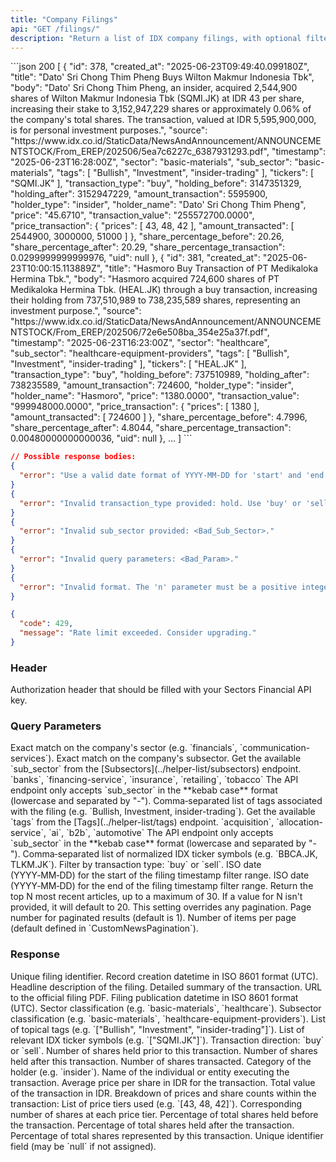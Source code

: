 ```yaml
---
title: "Company Filings"
api: "GET /filings/"
description: "Return a list of IDX company filings, with optional filtering by sector, subsector, tags, tickers, transaction type, and date range. Supports pagination or a top‑N override."
---
```


<ResponseExample>
```json 200
[
    {
        "id": 378,
        "created_at": "2025-06-23T09:49:40.099180Z",
        "title": "Dato' Sri Chong Thim Pheng Buys Wilton Makmur Indonesia Tbk",
        "body": "Dato' Sri Chong Thim Pheng, an insider, acquired 2,544,900 shares of Wilton Makmur Indonesia Tbk (SQMI.JK) at IDR 43 per share, increasing their stake to 3,152,947,229 shares or approximately 0.06% of the company's total shares. The transaction, valued at IDR 5,595,900,000, is for personal investment purposes.",
        "source": "https://www.idx.co.id/StaticData/NewsAndAnnouncement/ANNOUNCEMENTSTOCK/From_EREP/202506/5ea7c6227c_6387931293.pdf",
        "timestamp": "2025-06-23T16:28:00Z",
        "sector": "basic-materials",
        "sub_sector": "basic-materials",
        "tags": [
            "Bullish",
            "Investment",
            "insider-trading"
        ],
        "tickers": [
            "SQMI.JK"
        ],
        "transaction_type": "buy",
        "holding_before": 3147351329,
        "holding_after": 3152947229,
        "amount_transaction": 5595900,
        "holder_type": "insider",
        "holder_name": "Dato' Sri Chong Thim Pheng",
        "price": "45.6710",
        "transaction_value": "255572700.0000",
        "price_transaction": {
            "prices": [
                43,
                48,
                42
            ],
            "amount_transacted": [
                2544900,
                3000000,
                51000
            ]
        },
        "share_percentage_before": 20.26,
        "share_percentage_after": 20.29,
        "share_percentage_transaction": 0.0299999999999976,
        "uid": null
    },
    {
        "id": 381,
        "created_at": "2025-06-23T10:00:15.113889Z",
        "title": "Hasmoro Buy Transaction of PT Medikaloka Hermina Tbk.",
        "body": "Hasmoro acquired 724,600 shares of PT Medikaloka Hermina Tbk. (HEAL.JK) through a buy transaction, increasing their holding from 737,510,989 to 738,235,589 shares, representing an investment purpose.",
        "source": "https://www.idx.co.id/StaticData/NewsAndAnnouncement/ANNOUNCEMENTSTOCK/From_EREP/202506/72e6e508ba_354e25a37f.pdf",
        "timestamp": "2025-06-23T16:23:00Z",
        "sector": "healthcare",
        "sub_sector": "healthcare-equipment-providers",
        "tags": [
            "Bullish",
            "Investment",
            "insider-trading"
        ],
        "tickers": [
            "HEAL.JK"
        ],
        "transaction_type": "buy",
        "holding_before": 737510989,
        "holding_after": 738235589,
        "amount_transaction": 724600,
        "holder_type": "insider",
        "holder_name": "Hasmoro",
        "price": "1380.0000",
        "transaction_value": "999948000.0000",
        "price_transaction": {
            "prices": [
                1380
            ],
            "amount_transacted": [
                724600
            ]
        },
        "share_percentage_before": 4.7996,
        "share_percentage_after": 4.8044,
        "share_percentage_transaction": 0.00480000000000036,
        "uid": null
    },
    ...
]
```

```json 400
// Possible response bodies:
{
  "error": "Use a valid date format of YYYY-MM-DD for 'start' and 'end'."
}
{
  "error": "Invalid transaction_type provided: hold. Use 'buy' or 'sell'."
}
{
  "error": "Invalid sub_sector provided: <Bad_Sub_Sector>."
}
{
  "error": "Invalid query parameters: <Bad_Param>."
}
{
  "error": "Invalid format. The 'n' parameter must be a positive integer."
}
```

```json 429
{
  "code": 429,
  "message": "Rate limit exceeded. Consider upgrading."
}
```

</ResponseExample>

### Header

<ParamField header="Authorization" type="string" required>
  Authorization header that should be filled with your Sectors Financial API
  key.
</ParamField>

### Query Parameters

<ParamField query="sector" type="string">
  Exact match on the company's sector (e.g. `financials`,
  `communication-services`).
</ParamField> <ParamField query="sub_sector" type="string">
  Exact match on the company's subsector.
  <AccordionGroup>
    <Accordion title="Get the available sub_sector">
      Get the available `sub_sector` from the
      [Subsectors](../helper-list/subsectors) endpoint.
    </Accordion>
    <Accordion title="Examples of the sub_sector">
      `banks`, `financing-service`, `insurance`, `retailing`, `tobacco`
    </Accordion>
    <Accordion title="Format">
      The API endpoint only accepts `sub_sector` in the **kebab case** format
      (lowercase and separated by "-").
    </Accordion>
  </AccordionGroup>
</ParamField> <ParamField query="tags" type="string">
  Comma‑separated list of tags associated with the filing (e.g. `Bullish,
  Investment, insider-trading`).
  <AccordionGroup>
    <Accordion title="Get the available sub_sector">
      Get the available `tags` from the [Tags](../helper-list/tags) endpoint.
    </Accordion>
    <Accordion title="Examples of the tags">
      `acquisition`, `allocation-service`, `ai`, `b2b`, `automotive`
    </Accordion>
    <Accordion title="Format">
      The API endpoint only accepts `sub_sector` in the **kebab case** format
      (lowercase and separated by "-").
    </Accordion>
  </AccordionGroup>
</ParamField> <ParamField query="tickers" type="string">
  Comma‑separated list of normalized IDX ticker symbols (e.g. `BBCA.JK,
  TLKM.JK`).
</ParamField> <ParamField query="transaction_type" type="string">
  Filter by transaction type: `buy` or `sell`.
</ParamField> <ParamField query="start" type="string">
  ISO date (YYYY‑MM‑DD) for the start of the filing timestamp filter range.
</ParamField> <ParamField query="end" type="string">
  ISO date (YYYY‑MM‑DD) for the end of the filing timestamp filter range.
</ParamField> <ParamField query="n" type="integer">
  Return the top N most recent articles, up to a maximum of 30. If a value for N
  isn't provided, it will default to 20. This setting overrides any pagination.
</ParamField> <ParamField query="page" type="integer">
  Page number for paginated results (default is 1).
</ParamField> <ParamField query="page_size" type="integer">
  Number of items per page (default defined in `CustomNewsPagination`).
</ParamField>

### Response

<ResponseField name="[]" type="Idx Filing">
  <Expandable title="Idx Filing properties">
    <ResponseField name="id" type="integer">
      Unique filing identifier.
    </ResponseField>
    <ResponseField name="created_at" type="string">
      Record creation datetime in ISO 8601 format (UTC).
    </ResponseField>
    <ResponseField name="title" type="string">
      Headline description of the filing.
    </ResponseField>
    <ResponseField name="body" type="string">
      Detailed summary of the transaction.
    </ResponseField>
    <ResponseField name="source" type="string">
      URL to the official filing PDF.
    </ResponseField>
    <ResponseField name="timestamp" type="string">
      Filing publication datetime in ISO 8601 format (UTC).
    </ResponseField>
    <ResponseField name="sector" type="string">
      Sector classification (e.g. `basic-materials`, `healthcare`).
    </ResponseField>
    <ResponseField name="sub_sector" type="string">
      Subsector classification (e.g. `basic-materials`,
      `healthcare-equipment-providers`).
    </ResponseField>
    <ResponseField name="tags" type="string[]">
      List of topical tags (e.g. `["Bullish", "Investment",
      "insider-trading"]`).
    </ResponseField>
    <ResponseField name="tickers" type="string[]">
      List of relevant IDX ticker symbols (e.g. `["SQMI.JK"]`).
    </ResponseField>
    <ResponseField name="transaction_type" type="string">
      Transaction direction: `buy` or `sell`.
    </ResponseField>
    <ResponseField name="holding_before" type="integer">
      Number of shares held prior to this transaction.
    </ResponseField>
    <ResponseField name="holding_after" type="integer">
      Number of shares held after this transaction.
    </ResponseField>
    <ResponseField name="amount_transaction" type="integer">
      Number of shares transacted.
    </ResponseField>
    <ResponseField name="holder_type" type="string">
      Category of the holder (e.g. `insider`).
    </ResponseField>
    <ResponseField name="holder_name" type="string">
      Name of the individual or entity executing the transaction.
    </ResponseField>
    <ResponseField name="price" type="string">
      Average price per share in IDR for the transaction.
    </ResponseField>
    <ResponseField name="transaction_value" type="string">
      Total value of the transaction in IDR.
    </ResponseField>
    <ResponseField name="price_transaction" type="object">
      Breakdown of prices and share counts within the transaction:
      <Expandable title="Price Transaction details">
        <ResponseField name="prices" type="integer[]">
          List of price tiers used (e.g. `[43, 48, 42]`).
        </ResponseField>
        <ResponseField name="amount_transacted" type="integer[]">
          Corresponding number of shares at each price tier.
        </ResponseField>
      </Expandable>
    </ResponseField>
    <ResponseField name="share_percentage_before" type="number">
      Percentage of total shares held before the transaction.
    </ResponseField>
    <ResponseField name="share_percentage_after" type="number">
      Percentage of total shares held after the transaction.
    </ResponseField>
    <ResponseField name="share_percentage_transaction" type="number">
      Percentage of total shares represented by this transaction.
    </ResponseField>
    <ResponseField name="uid" type="string|null">
      Unique identifier field (may be `null` if not assigned).
    </ResponseField>
  </Expandable>
</ResponseField>
